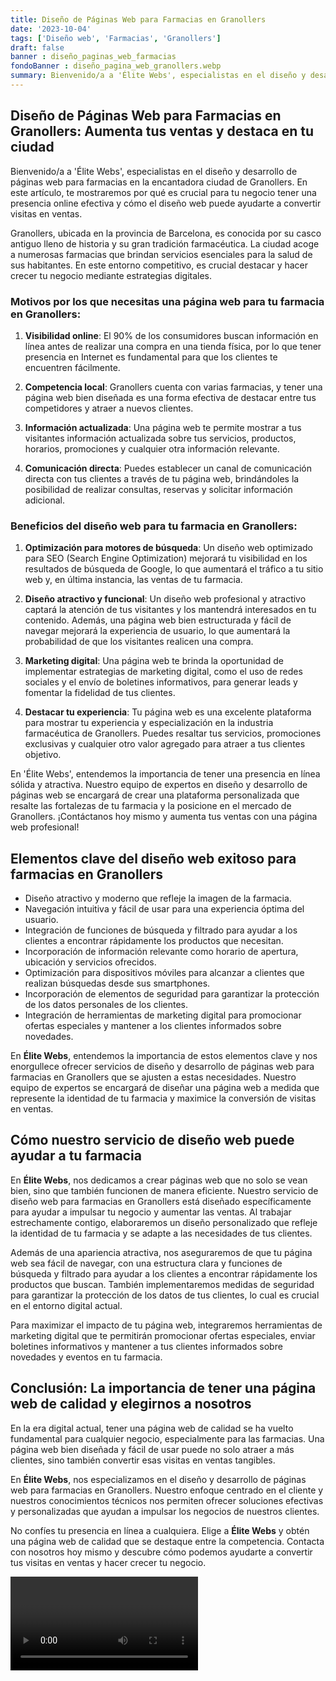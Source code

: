 ```yaml
---
title: Diseño de Páginas Web para Farmacias en Granollers
date: '2023-10-04'
tags: ['Diseño web', 'Farmacias', 'Granollers']
draft: false
banner : diseño_paginas_web_farmacias
fondoBanner : diseño_pagina_web_granollers.webp
summary: Bienvenido/a a 'Élite Webs', especialistas en el diseño y desarrollo de páginas web para farmacias en la encantadora ciudad de Granollers. En este artículo, te mostraremos por qué es crucial para tu negocio tener una presencia online efectiva y cómo el diseño web puede ayudarte a convertir visitas en ventas.
---
```


## Diseño de Páginas Web para Farmacias en Granollers: Aumenta tus ventas y destaca en tu ciudad

Bienvenido/a a 'Élite Webs', especialistas en el diseño y desarrollo de páginas web para farmacias en la encantadora ciudad de Granollers. En este artículo, te mostraremos por qué es crucial para tu negocio tener una presencia online efectiva y cómo el diseño web puede ayudarte a convertir visitas en ventas.

Granollers, ubicada en la provincia de Barcelona, es conocida por su casco antiguo lleno de historia y su gran tradición farmacéutica. La ciudad acoge a numerosas farmacias que brindan servicios esenciales para la salud de sus habitantes. En este entorno competitivo, es crucial destacar y hacer crecer tu negocio mediante estrategias digitales.

### Motivos por los que necesitas una página web para tu farmacia en Granollers:

1. **Visibilidad online**: El 90% de los consumidores buscan información en línea antes de realizar una compra en una tienda física, por lo que tener presencia en Internet es fundamental para que los clientes te encuentren fácilmente.

2. **Competencia local**: Granollers cuenta con varias farmacias, y tener una página web bien diseñada es una forma efectiva de destacar entre tus competidores y atraer a nuevos clientes.

3. **Información actualizada**: Una página web te permite mostrar a tus visitantes información actualizada sobre tus servicios, productos, horarios, promociones y cualquier otra información relevante.

4. **Comunicación directa**: Puedes establecer un canal de comunicación directa con tus clientes a través de tu página web, brindándoles la posibilidad de realizar consultas, reservas y solicitar información adicional.

### Beneficios del diseño web para tu farmacia en Granollers:

1. **Optimización para motores de búsqueda**: Un diseño web optimizado para SEO (Search Engine Optimization) mejorará tu visibilidad en los resultados de búsqueda de Google, lo que aumentará el tráfico a tu sitio web y, en última instancia, las ventas de tu farmacia.

2. **Diseño atractivo y funcional**: Un diseño web profesional y atractivo captará la atención de tus visitantes y los mantendrá interesados en tu contenido. Además, una página web bien estructurada y fácil de navegar mejorará la experiencia de usuario, lo que aumentará la probabilidad de que los visitantes realicen una compra.

3. **Marketing digital**: Una página web te brinda la oportunidad de implementar estrategias de marketing digital, como el uso de redes sociales y el envío de boletines informativos, para generar leads y fomentar la fidelidad de tus clientes.

4. **Destacar tu experiencia**: Tu página web es una excelente plataforma para mostrar tu experiencia y especialización en la industria farmacéutica de Granollers. Puedes resaltar tus servicios, promociones exclusivas y cualquier otro valor agregado para atraer a tus clientes objetivo.

En 'Élite Webs', entendemos la importancia de tener una presencia en línea sólida y atractiva. Nuestro equipo de expertos en diseño y desarrollo de páginas web se encargará de crear una plataforma personalizada que resalte las fortalezas de tu farmacia y la posicione en el mercado de Granollers. ¡Contáctanos hoy mismo y aumenta tus ventas con una página web profesional!

<GifSeo />

<Cta />

## Elementos clave del diseño web exitoso para farmacias en Granollers

- Diseño atractivo y moderno que refleje la imagen de la farmacia.
- Navegación intuitiva y fácil de usar para una experiencia óptima del usuario.
- Integración de funciones de búsqueda y filtrado para ayudar a los clientes a encontrar rápidamente los productos que necesitan.
- Incorporación de información relevante como horario de apertura, ubicación y servicios ofrecidos.
- Optimización para dispositivos móviles para alcanzar a clientes que realizan búsquedas desde sus smartphones.
- Incorporación de elementos de seguridad para garantizar la protección de los datos personales de los clientes.
- Integración de herramientas de marketing digital para promocionar ofertas especiales y mantener a los clientes informados sobre novedades.

En **Élite Webs**, entendemos la importancia de estos elementos clave y nos enorgullece ofrecer servicios de diseño y desarrollo de páginas web para farmacias en Granollers que se ajusten a estas necesidades. Nuestro equipo de expertos se encargará de diseñar una página web a medida que represente la identidad de tu farmacia y maximice la conversión de visitas en ventas.

## Cómo nuestro servicio de diseño web puede ayudar a tu farmacia

En **Élite Webs**, nos dedicamos a crear páginas web que no solo se vean bien, sino que también funcionen de manera eficiente. Nuestro servicio de diseño web para farmacias en Granollers está diseñado específicamente para ayudar a impulsar tu negocio y aumentar las ventas. Al trabajar estrechamente contigo, elaboraremos un diseño personalizado que refleje la identidad de tu farmacia y se adapte a las necesidades de tus clientes.

Además de una apariencia atractiva, nos aseguraremos de que tu página web sea fácil de navegar, con una estructura clara y funciones de búsqueda y filtrado para ayudar a los clientes a encontrar rápidamente los productos que buscan. También implementaremos medidas de seguridad para garantizar la protección de los datos de tus clientes, lo cual es crucial en el entorno digital actual.

Para maximizar el impacto de tu página web, integraremos herramientas de marketing digital que te permitirán promocionar ofertas especiales, enviar boletines informativos y mantener a tus clientes informados sobre novedades y eventos en tu farmacia.

## Conclusión: La importancia de tener una página web de calidad y elegirnos a nosotros

En la era digital actual, tener una página web de calidad se ha vuelto fundamental para cualquier negocio, especialmente para las farmacias. Una página web bien diseñada y fácil de usar puede no solo atraer a más clientes, sino también convertir esas visitas en ventas tangibles.

En **Élite Webs**, nos especializamos en el diseño y desarrollo de páginas web para farmacias en Granollers. Nuestro enfoque centrado en el cliente y nuestros conocimientos técnicos nos permiten ofrecer soluciones efectivas y personalizadas que ayudan a impulsar los negocios de nuestros clientes.

No confíes tu presencia en línea a cualquiera. Elige a **Élite Webs** y obtén una página web de calidad que se destaque entre la competencia. Contacta con nosotros hoy mismo y descubre cómo podemos ayudarte a convertir tus visitas en ventas y hacer crecer tu negocio.

<Video />

<CtaBot job='Farmacias' city='Granollers'/>

<Gmaps query='Granollers+españa+maps' />